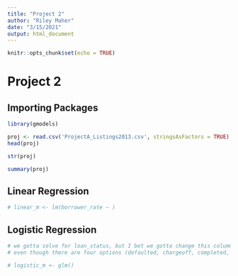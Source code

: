 ```yaml
---
title: "Project 2"
author: "Riley Maher"
date: "3/15/2021"
output: html_document
---
```


```r
knitr::opts_chunk$set(echo = TRUE)
```

# Project 2

## Importing Packages

```r
library(gmodels)
```

```r
proj <- read.csv('ProjectA_Listings2013.csv', stringsAsFactors = TRUE)
head(proj)
```

```r
str(proj)
```

```r
summary(proj)
```

##  Linear Regression

```r
# linear_m <- lm(borrower_rate ~ )
```

## Logistic Regression

```r
# we gotta solve for loan_status, but I bet we gotta change this column to default (1) or not (0)
# even though there are four options (defaulted, chargeoff, completed, current)

# logistic_m <- glm()
```

